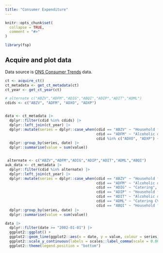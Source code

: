 ```yaml
---
title: "Consumer Expenditure"
---
```


```r
knitr::opts_chunk$set(
  collapse = TRUE,
  comment = "#>"
)
```

```r
library(fsp)
```

## Acquire and plot data

Data source is [ONS Consumer Trends](https://www.ons.gov.uk/economy/nationalaccounts/satelliteaccounts/bulletins/consumertrends/previousReleases) data.

```r

ct <- acquire_ct()
ct_metadata <- get_ct_metadata(ct)
ct_year <- get_ct_year(ct)

# alternate c("ABZV","ADFM","ADIG","ABQI","ADIP","ADIT","ADML")
cdids <- c("ABZV", "ADFM", "ADXO", "ADXP")


data <- ct_metadata |> 
  dplyr::filter(cdid %in% cdids) |> 
  dplyr::left_join(ct_year) |> 
  dplyr::mutate(series = dplyr::case_when(cdid == "ABZV" ~ "Household food and non-alcoholic beverages",
                                          cdid == "ADFM" ~ "Alcoholic drinks (off licence only)",
                                          cdid %in% c("ADXO", "ADXP") ~ "Catering")) |> 
  dplyr::group_by(series, date) |> 
  dplyr::summarise(value = sum(value))


 alternate <- c("ABZV","ADFM","ADIG","ADIP","ADIT","ADML","ABQI")
auk_data <- ct_metadata |> 
  dplyr::filter(cdid %in% alternate) |> 
  dplyr::left_join(ct_year) |> 
  dplyr::mutate(series = dplyr::case_when(cdid == "ABZV" ~ "Household food and non-alcoholic beverages",
                                          cdid == "ADFM" ~ "Alcoholic drinks (off licence only)",
                                          cdid == "ADIG" ~ "Catering",
                                          cdid == "ADIP" ~ "Household food and non-alcoholic beverages CVM",
                                          cdid == "ADIT" ~ "Alcoholic drinks (off licence only) CVM",
                                          cdid == "ADML" ~ "Catering CVM",
                                          cdid == "ABQI" ~ "Household final consumption expenditure")) |> 
  dplyr::group_by(series, date) |> 
  dplyr::summarise(value = sum(value))

data |> 
  dplyr::filter(date >= "2002-01-01") |>
  ggplot2::ggplot() +
  ggplot2::geom_line(ggplot2::aes(x = date, y = value, colour = series)) +
  ggplot2::scale_y_continuous(labels = scales::label_comma(scale = 0.001),) +
  ggplot2::theme(legend.position = "bottom")


```

